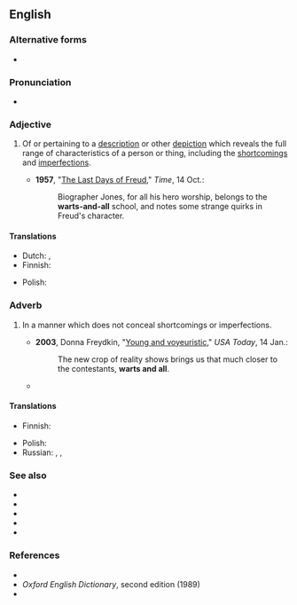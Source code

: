 {{also|warts-and-all}}

==English==

===Alternative forms===
* {{l|en|warts-and-all}}

===Pronunciation===
* {{audio|en|En-au-warts and all.ogg|Audio (AU)}}

===Adjective===
{{en-adj|head=[[wart]]s [[and all]]|-}}

# {{lb|en|idiomatic|often|[[hyphenated]]}} Of or pertaining to a [[description]] or other [[depiction]] which reveals the full range of characteristics of a person or thing, including the [[shortcomings]] and [[imperfections]].
#* '''1957''', "[https://web.archive.org/web/20090301070153/http://www.time.com/time/magazine/article/0,9171,862786-1,00.html The Last Days of Freud]," ''Time'', 14 Oct.:
#*: Biographer Jones, for all his hero worship, belongs to the '''warts-and-all''' school, and notes some strange quirks in Freud's character.

====Translations====
{{trans-top|of a description which does not conceal shortcomings or imperfections}}
* Dutch: {{t|nl|wratten en al inbegrepen}}, {{t|nl|in de staat waarin het zich bevindt}}
* Finnish: {{t+|fi|kaunistelematon}}
{{trans-mid}}
* Polish: {{t|pl|ze wszystkimi przywarami}}
{{trans-bottom}}

===Adverb===
{{en-adv|head=[[wart]]s [[and all]]|-}}

# {{lb|en|idiomatic}} In a manner which does not conceal shortcomings or imperfections.
#* '''2003''', Donna Freydkin, "[http://www.usatoday.com/life/television/news/2003-01-14-young-cover_x.htm Young and voyeuristic]," ''USA Today'', 14 Jan.:
#*: The new crop of reality shows brings us that much closer to the contestants, '''warts and all'''.
#* {{quote-journal|en|date=2021 December 29|author=Paul Stephen|title=Rail's accident investigators|journal=RAIL|issue=947|page=33|text="We are very open and publish everything we investigate in detailed reports - '''warts and all'''," adds French.}}

====Translations====
{{trans-top|in a manner which does not conceal shortcomings or imperfections}}
* Finnish: {{t+|fi|kaunistelematta}}
{{trans-mid}}
* Polish: {{t+|pl|bezdyskusyjnie}}
* Russian: {{t+|ru|[[с|со]] [[все|всеми]] [[недостаток|недостатками]]}}, {{t|ru|как есть}}, {{t+|ru|без прикрас}}
{{trans-bottom}}

===See also===
* {{l|en|bare all}}
* {{l|en|bare one's soul}}
* {{l|en|leave nothing to the imagination}}
* {{l|en|tell-all}}
* {{l|en|the gory details}}

===References===
* {{R:Merriam Webster Online}}
* ''Oxford English Dictionary'', second edition (1989)
* {{R:Lexico}}